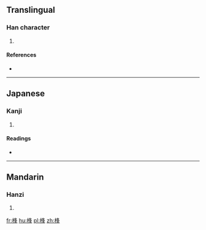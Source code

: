 ==Translingual==

===Han character===
{{Han char|rn=75|rad=木|as=07|sn=11|four=4795<sub>4</sub>|canj=木竹水十 (DHEJ)}}

# {{defn|Han|sort=木07}}

====References====
* {{Han ref|kx=0527.160|dkj=14817|dj=0916.090|hdz=21218.060|uh=687B|ud=26747|bh=D5D1|bd=54737}}

----

==Japanese==

===Kanji===
{{ja-kanji|grade=|rs=木07}}

# {{defn|lang=ja|sort=木07}}

====Readings====
* {{ja-readings|on=[[ほう]] (hō), [[ふ]] (fu)|kun=[[こずえ]] (kozue)}}

----

==Mandarin==

===Hanzi===
{{cmn-hanzi|pin=[[fēng]] ([[feng1]])|wg=feng<sup>1</sup>}}

# {{defn|lang=cmn|sort=木07}}

[[fr:桻]]
[[hu:桻]]
[[pl:桻]]
[[zh:桻]]